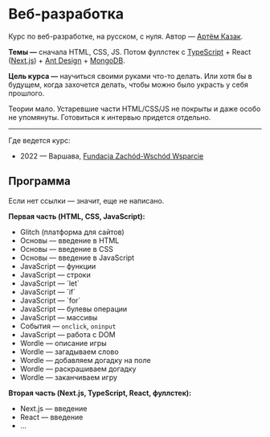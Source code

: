 
# Веб-разработка

Курс по веб-разработке, на русском, с нуля. Автор — [Артём Казак](https://artyom.me).

**Темы —** сначала HTML, CSS, JS. Потом фуллстек с [TypeScript](https://www.typescriptlang.org/) + React ([Next.js](https://nextjs.org/)) + [Ant Design](https://ant.design/) + [MongoDB](https://www.mongodb.com/).

**Цель курса —** научиться своими руками что-то делать. Или хотя бы в будущем, когда захочется делать, чтобы можно было украсть у себя прошлого.

<p><span className="small text-muted">Теории мало. Устаревшие части HTML/CSS/JS не покрыты и даже особо не упомянуты. Готовиться к интервью придется отдельно.</span></p>

---

Где ведется курс:

* 2022 — Варшава, [Fundacja Zachód-Wschód Wsparcie](https://fzww.pl/)

## Программа

Если нет ссылки — значит, еще не написано.

**Первая часть (HTML, CSS, JavaScript):**

* <Link href="/glitch"><a>Glitch (платформа для сайтов)</a></Link>
* <Link href="/basics/1"><a>Основы — введение в HTML</a></Link>
* <Link href="/basics/2"><a>Основы — введение в CSS</a></Link>
* Основы — введение в JavaScript
* JavaScript — функции
* JavaScript — строки
* <Link href="/js/let"><a>JavaScript — `let`</a></Link>
* <Link href="/js/if"><a>JavaScript — `if`</a></Link>
* <Link href="/js/for"><a>JavaScript — `for`</a></Link>
* JavaScript — булевы операции
* JavaScript — массивы
* События — `onclick`, `oninput`
* JavaScript — работа с DOM
* Wordle — описание игры
* Wordle — загадываем слово
* Wordle — добавляем догадку на поле
* Wordle — раскрашиваем догадку
* Wordle — заканчиваем игру

**Вторая часть (Next.js, TypeScript, React, фуллстек):**

* Next.js — введение
* React — введение
* ...